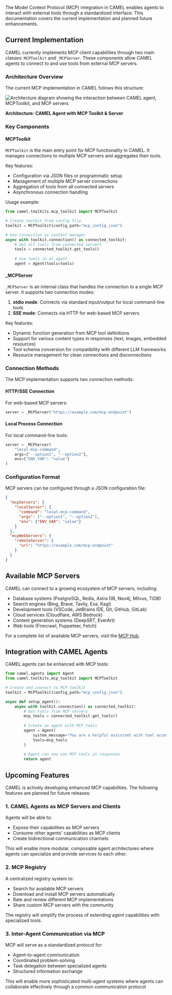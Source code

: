 The Model Context Protocol (MCP) integration in CAMEL enables agents to interact with external tools through a standardized interface. This documentation covers the current implementation and planned future enhancements.

## Current Implementation

CAMEL currently implements MCP client capabilities through two main classes: `MCPToolkit` and `_MCPServer`. These components allow CAMEL agents to connect to and use tools from external MCP servers.

### Architecture Overview

The current MCP implementation in CAMEL follows this structure:

<div>
  <img
    src="../images/mcp_camel.svg"
    alt="Architecture diagram showing the interaction between CAMEL agent, MCPToolkit, and MCP servers"
    style={{ maxWidth: '100%' }}
  />
  <p style={{ textAlign: 'center' }}>
    <strong>Architecture: CAMEL Agent with MCP Toolkit & Server</strong>
  </p>
</div>

### Key Components

#### MCPToolkit

`MCPToolkit` is the main entry point for MCP functionality in CAMEL. It manages connections to multiple MCP servers and aggregates their tools.

Key features:

- Configuration via JSON files or programmatic setup
- Management of multiple MCP server connections
- Aggregation of tools from all connected servers
- Asynchronous connection handling

Usage example:

```python
from camel.toolkits.mcp_toolkit import MCPToolkit

# Create toolkit from config file
toolkit = MCPToolkit(config_path="mcp_config.json")

# Use connection as context manager
async with toolkit.connection() as connected_toolkit:
    # Get all tools from connected servers
    tools = connected_toolkit.get_tools()
    
    # Use tools in an agent
    agent = Agent(tools=tools)
```

#### _MCPServer

`_MCPServer` is an internal class that handles the connection to a single MCP server. It supports two connection modes:

1. **stdio mode**: Connects via standard input/output for local command-line tools
2. **SSE mode**: Connects via HTTP for web-based MCP servers

Key features:

- Dynamic function generation from MCP tool definitions
- Support for various content types in responses (text, images, embedded resources)
- Tool schema conversion for compatibility with different LLM frameworks
- Resource management for clean connections and disconnections

### Connection Methods

The MCP implementation supports two connection methods:

#### HTTP/SSE Connection

For web-based MCP servers:

```python
server = _MCPServer("https://example.com/mcp-endpoint")
```

#### Local Process Connection

For local command-line tools:

```python
server = _MCPServer(
    "local-mcp-command", 
    args=["--option1", "--option2"], 
    env={"ENV_VAR": "value"}
)
```

### Configuration Format

MCP servers can be configured through a JSON configuration file:

```json
{
  "mcpServers": {
    "localServer": {
      "command": "local-mcp-command",
      "args": ["--option1", "--option2"],
      "env": {"ENV_VAR": "value"}
    }
  },
  "mcpWebServers": {
    "remoteServer": {
      "url": "https://example.com/mcp-endpoint"
    }
  }
}
```

## Available MCP Servers

CAMEL can connect to a growing ecosystem of MCP servers, including:

- Database systems (PostgreSQL, Redis, Astra DB, Neo4j, Milvus, TiDB)
- Search engines (Bing, Brave, Tavily, Exa, Kagi)
- Development tools (VSCode, JetBrains IDE, Git, GitHub, GitLab)
- Cloud services (Cloudflare, AWS Bedrock)
- Content generation systems (DeepSRT, EverArt)
- Web tools (Firecrawl, Puppeteer, Fetch)

For a complete list of available MCP servers, visit the [MCP Hub](https://www.camel-ai.org/mcp-hub).

## Integration with CAMEL Agents

CAMEL agents can be enhanced with MCP tools:

```python
from camel.agents import Agent
from camel.toolkits.mcp_toolkit import MCPToolkit

# Create and connect to MCP toolkit
toolkit = MCPToolkit(config_path="mcp_config.json")

async def setup_agent():
    async with toolkit.connection() as connected_toolkit:
        # Get tools from MCP servers
        mcp_tools = connected_toolkit.get_tools()
        
        # Create an agent with MCP tools
        agent = Agent(
            system_message="You are a helpful assistant with tool access.",
            tools=mcp_tools
        )
        
        # Agent can now use MCP tools in responses
        return agent
```

## Upcoming Features

CAMEL is actively developing enhanced MCP capabilities. The following features are planned for future releases:

### 1. CAMEL Agents as MCP Servers and Clients

Agents will be able to:

- Expose their capabilities as MCP servers
- Consume other agents' capabilities as MCP clients
- Create bidirectional communication channels

This will enable more modular, composable agent architectures where agents can specialize and provide services to each other.

### 2. MCP Registry

A centralized registry system to:

- Search for available MCP servers
- Download and install MCP servers automatically
- Rate and review different MCP implementations
- Share custom MCP servers with the community

The registry will simplify the process of extending agent capabilities with specialized tools.

### 3. Inter-Agent Communication via MCP

MCP will serve as a standardized protocol for:

- Agent-to-agent communication
- Coordinated problem-solving
- Task delegation between specialized agents
- Structured information exchange

This will enable more sophisticated multi-agent systems where agents can collaborate effectively through a common communication protocol
